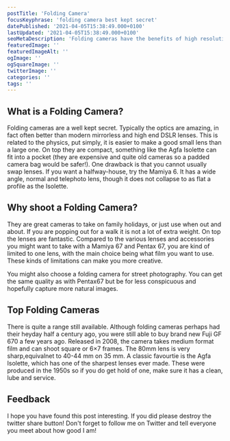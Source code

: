 ```yaml
---
postTitle: 'Folding Camera'
focusKeyphrase: 'folding camera best kept secret'
datePublished: '2021-04-05T15:38:49.000+0100'
lastUpdated: '2021-04-05T15:38:49.000+0100'
seoMetaDescription: 'Folding cameras have the benefits of high resolution negatives but are so much more compact and often have amazing optics'
featuredImage: ''
featuredImageAlt: ''
ogImage: ''
ogSquareImage: ''
twitterImage: ''
categories: ''
tags: ''
---
```


## What is a Folding Camera?

Folding cameras are a well kept secret.  Typically the optics are amazing, in fact often better than modern mirrorless and high end DSLR lenses.  This is related to the physics, put simply, it is easier to make a good small lens than a large one.  On top they are compact, something like the Agfa Isolette can fit into a pocket (they are expensive and quite old cameras so a padded camera bag would be safer!).  One drawback is that you cannot usually swap lenses.  If you want a halfway-house, try the Mamiya 6.  It has a wide angle, normal and telephoto lens, though it does not collapse to as flat a profile as the Isolette.


## Why shoot a Folding Camera?

They are great cameras to take on family holidays, or just use when out and about.  If you are popping out for a walk it is not a lot of extra weight.  On top the lenses are fantastic.  Compared to the various lenses and accessories you might want to take with a Mamiya 67 and Pentax 67, you are kind of limited to one lens, with the main choice being what film you want to use.  These kinds of limitations can make you more creative.

You might also choose a folding camera for street photography.  You can get the same quality as with Pentax67 but be for less conspicuous and hopefully capture more natural images.


## Top Folding Cameras

There is quite a range still available.  Although folding cameras perhaps had their heyday half a century ago, you were still able to buy brand new Fuji GF 670 a few years ago.  Released in 2008, the camera takes medium format film and can shoot square or 6&times;7 frames.  The 80mm lens is very sharp,equivalnet to 40-44&nbsp;mm on 35&nbsp;mm.  A classic favourtie is the Agfa Isolette, which has one of the sharpest lenses ever made.  These were produced in the 1950s so if you do get hold of one, make sure it has a clean, lube and service.

## Feedback

I hope you have found this post interesting.  If you did please destroy the twitter share button!  Don't forget to follow me on Twitter and tell everyone you meet about how good I am!
